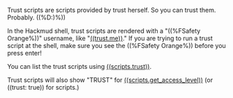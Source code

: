 
Trust scripts are scripts provided by trust herself. So you can trust them. Probably. ((%D:)%))

In the Hackmud shell, trust scripts are rendered with a "((%FSafety Orange%))" username, like "[((trust.me))](/scripting/trust_scripts/trust.me)." If you are trying to run a trust script at the shell, make sure you see the ((%FSafety Orange%)) before you press enter!

You can list the trust scripts using [((scripts.trust))](/scripting/trust_scripts/scripts.trust).

Trust scripts will also show "TRUST" for [((scripts.get_access_level))](/scripting/trust_scripts/scripts.get_access_level) (or ((trust: true)) for scripts.)

<DocCardList />
